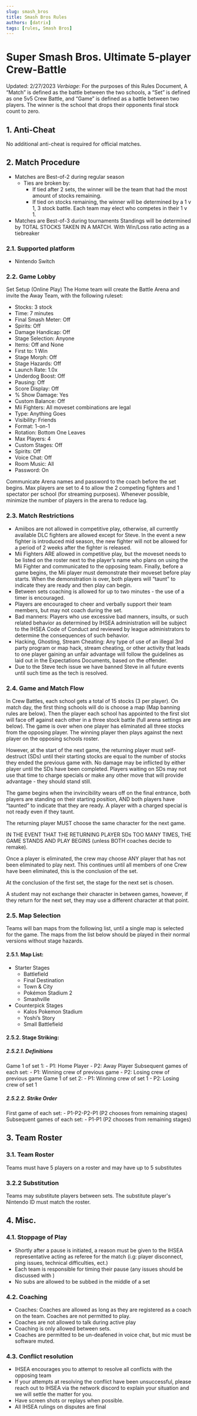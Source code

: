 ```yaml
---
slug: smash_bros
title: Smash Bros Rules
authors: [datrix]
tags: [rules, Smash Bros]
---
```


# Super Smash Bros. Ultimate 5-player Crew-Battle
Updated: 2/27/2023
*Verbiage*: For the purposes of this Rules Document, A “Match” is defined as the battle between the two schools, a “Set” is defined as one 5v5 Crew Battle, and “Game” is defined as a battle between two players. The winner is the school that drops their opponents final stock count to zero.
## 1. Anti-Cheat
No additional anti-cheat is required for official matches.
## 2. Match Procedure
- Matches are Best-of-2 during regular season
    - Ties are broken by:
         - If tied after 2 sets, the winner will be the team that had the most amount of stocks remaining. 
         - If tied on stocks remaining, the winner will be determined by a 1 v 1, 3 stock battle. Each team may elect who competes in their 1 v 1.
- Matches are Best-of-3 during tournaments
Standings will be determined by TOTAL STOCKS TAKEN IN A MATCH. With Win/Loss ratio acting as a tiebreaker
### 2.1. Supported platform
- Nintendo Switch
### 2.2. Game Lobby
Set Setup (Online Play)
The Home team will create the Battle Arena and invite the Away Team, with the following ruleset:
- Stocks: 3 stock
- Time: 7 minutes
- Final Smash Meter: Off
- Spirits: Off
- Damage Handicap: Off
- Stage Selection: Anyone
- Items: Off and None
- First to: 1 Win
- Stage Morph: Off
- Stage Hazards: Off
- Launch Rate: 1.0x
- Underdog Boost: Off
- Pausing: Off
- Score Display: Off
- % Show Damage: Yes
- Custom Balance: Off
- Mii Fighters: All moveset combinations are legal
- Type: Anything Goes
- Visibility: Friends
- Format: 1-on-1
- Rotation: Bottom One Leaves
- Max Players: 4
- Custom Stages: Off
- Spirits: Off
- Voice Chat: Off
- Room Music: All
- Password: On

Communicate Arena names and password to the coach before the set begins. Max players are set to 4 to allow the 2 competing fighters and 1 spectator per school (for streaming purposes). Whenever possible, minimize the number of players in the arena to reduce lag.
### 2.3. Match Restrictions
- Amiibos are not allowed in competitive play, otherwise, all currently available DLC fighters are allowed except for Steve. In the event a new fighter is introduced mid season, the new fighter will not be allowed for a period of 2 weeks after the fighter is released.
- Mii Fighters ARE allowed in competitive play, but the moveset needs to be listed on the roster next to the player’s name who plans on using the Mii Fighter and communicated to the opposing team. Finally, before a game begins, the Mii player must demonstrate their moveset before play starts. When the demonstration is over, both players will “taunt” to indicate they are ready and then play can begin.
- Between sets coaching is allowed for up to two minutes - the use of a timer is encouraged.
- Players are encouraged to cheer and verbally support their team members, but may not coach during the set.
- Bad manners: Players who use excessive bad manners, insults, or such related behavior as determined by IHSEA administration will be subject to the IHSEA Code of Conduct and reviewed by league administrators to determine the consequences of such behavior.
- Hacking, Ghosting, Stream Cheating: Any type of use of an illegal 3rd party program or map hack, stream cheating, or other activity that leads to one player gaining an unfair advantage will follow the guidelines as laid out in the Expectations Documents, based on the offender.
- Due to the Steve tech issue we have banned Steve in all future events until such time as the tech is resolved.
### 2.4. Game and Match Flow
In Crew Battles, each school gets a total of 15 stocks (3 per player). On match day, the first thing schools will do is choose a map (Map banning rules are below). Then the player each school has appointed to the first slot will face off against each other in a three stock battle (full arena settings are below). The game is over when one player has eliminated all three stocks from the opposing player. The winning player then plays against the next player on the opposing schools roster.

However, at the start of the next game, the returning player must self-destruct (SDs) until their starting stocks are equal to the number of stocks they ended the previous game with. No damage may be inflicted by either player until the SDs have been completed. Players waiting on SDs may not use that time to charge specials or make any other move that will provide advantage - they should stand still.

The game begins when the invincibility wears off on the final entrance, both players are standing on their starting position, AND both players have “taunted” to indicate that they are ready. A player with a charged special is not ready even if they taunt.

The returning player MUST choose the same character for the next game.

IN THE EVENT THAT THE RETURNING PLAYER SDs TOO MANY TIMES, THE GAME STANDS AND PLAY BEGINS (unless BOTH coaches decide to remake).

Once a player is eliminated, the crew may choose ANY player that has not been eliminated to play next. This continues until all members of one Crew have been eliminated, this is the conclusion of the set.

At the conclusion of the first set, the stage for the next set is chosen.

A student may not exchange their character in between games, however, if they return for the next set, they may use a different character at that point.
### 2.5. Map Selection
Teams will ban maps from the following list, until a single map is selected for the game. The maps from the list below should be played in their normal versions without stage hazards.
#### 2.5.1. Map List:
- Starter Stages
    - Battlefield
    - Final Destination
    - Town & City
    - Pokémon Stadium 2
    - Smashville
- Counterpick Stages
    - Kalos Pokemon Stadium
    - Yoshi’s Story
    - Small Battlefield
#### 2.5.2. Stage Striking:
##### 2.5.2.1. Definitions
Game 1 of set 1:
    - P1: Home Player
    - P2: Away Player
Subsequent games of each set:
    - P1: Winning crew of previous game
    - P2: Losing crew of previous game
Game 1 of set 2:
    - P1: Winning crew of set 1
    - P2: Losing crew of set 1
##### 2.5.2.2. Strike Order
First game of each set:
    - P1-P2-P2-P1 (P2 chooses from remaining stages)
Subsequent games of each set:
    - P1-P1 (P2 chooses from remaining stages)
## 3. Team Roster
### 3.1. Team Roster
Teams must have 5 players on a roster and may have up to 5 substitutes
### 3.2.2 Substitution
Teams may substitute players between sets. The substitute player's Nintendo ID must match the roster.
## 4. Misc.
### 4.1. Stoppage of Play
- Shortly after a pause is initiated, a reason must be given to the IHSEA representative acting as referee for the match (i.g: player disconnect, ping issues, technical difficulties, ect.)
- Each team is responsible for timing their pause (any issues should be discussed with ) 
- No subs are allowed to be subbed in the middle of a set
### 4.2. Coaching
- Coaches: Coaches are allowed as long as they are registered as a coach on the team. Coaches are not permitted to play.
- Coaches are not allowed to talk during active play
- Coaching is only allowed between sets.
- Coaches are permitted to be un-deafened in voice chat, but mic must be software muted.
### 4.3. Conflict resolution
- IHSEA encourages you to attempt to resolve all conflicts with the opposing team
- If your attempts at resolving the conflict have been unsuccessful, please reach out to IHSEA via the network discord to explain your situation and we will settle the matter for you.
- Have screen shots or replays when possible.
- All IHSEA rulings on disputes are final
